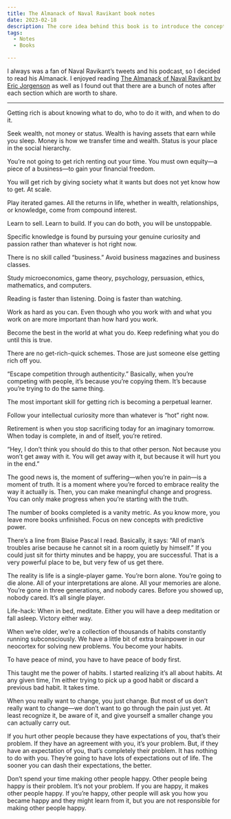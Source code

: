 ```yaml
---
title: The Almanack of Naval Ravikant book notes
date: 2023-02-18
description: The core idea behind this book is to introduce the concept of the Hook Model (Trigger, Action, Variable Reward, Investment).
tags:
  - Notes
  - Books

---
```


I always was a fan of Naval Ravikant’s tweets and his podcast, so I decided to read his Almanack. I enjoyed reading [The Almanack of Naval Ravikant by Eric Jorgenson](https://www.goodreads.com/book/show/55148500-the-almanack-of-naval-ravikant) as well as I found out that there are a bunch of notes after each section which are worth to share.

---

Getting rich is about knowing what to do, who to do it with, and when to do it.

Seek wealth, not money or status. Wealth is having assets that earn while you sleep. Money is how we transfer time and wealth. Status is your place in the social hierarchy.

You’re not going to get rich renting out your time. You must own equity—a piece of a business—to gain your financial freedom.

You will get rich by giving society what it wants but does not yet know how to get. At scale.

Play iterated games. All the returns in life, whether in wealth, relationships, or knowledge, come from compound interest.

Learn to sell. Learn to build. If you can do both, you will be unstoppable.

Specific knowledge is found by pursuing your genuine curiosity and passion rather than whatever is hot right now.

There is no skill called “business.” Avoid business magazines and business classes.

Study microeconomics, game theory, psychology, persuasion, ethics, mathematics, and computers.

Reading is faster than listening. Doing is faster than watching.

Work as hard as you can. Even though who you work with and what you work on are more important than how hard you work.

Become the best in the world at what you do. Keep redefining what you do until this is true.

There are no get-rich-quick schemes. Those are just someone else getting rich off you.

“Escape competition through authenticity.” Basically, when you’re competing with people, it’s because you’re copying them. It’s because you’re trying to do the same thing.

The most important skill for getting rich is becoming a perpetual learner.

Follow your intellectual curiosity more than whatever is “hot” right now.

Retirement is when you stop sacrificing today for an imaginary tomorrow. When today is complete, in and of itself, you’re retired.

“Hey, I don’t think you should do this to that other person. Not because you won’t get away with it. You will get away with it, but because it will hurt you in the end.”

The good news is, the moment of suffering—when you’re in pain—is a moment of truth. It is a moment where you’re forced to embrace reality the way it actually is. Then, you can make meaningful change and progress. You can only make progress when you’re starting with the truth.

The number of books completed is a vanity metric. As you know more, you leave more books unfinished. Focus on new concepts with predictive power.

There’s a line from Blaise Pascal I read. Basically, it says: “All of man’s troubles arise because he cannot sit in a room quietly by himself.” If you could just sit for thirty minutes and be happy, you are successful. That is a very powerful place to be, but very few of us get there.

The reality is life is a single-player game. You’re born alone. You’re going to die alone. All of your interpretations are alone. All your memories are alone. You’re gone in three generations, and nobody cares. Before you showed up, nobody cared. It’s all single player.

Life-hack: When in bed, meditate. Either you will have a deep meditation or fall asleep. Victory either way.

When we’re older, we’re a collection of thousands of habits constantly running subconsciously. We have a little bit of extra brainpower in our neocortex for solving new problems. You become your habits.

To have peace of mind, you have to have peace of body first.

This taught me the power of habits. I started realizing it’s all about habits. At any given time, I’m either trying to pick up a good habit or discard a previous bad habit. It takes time.

When you really want to change, you just change. But most of us don’t really want to change—we don’t want to go through the pain just yet. At least recognize it, be aware of it, and give yourself a smaller change you can actually carry out.

If you hurt other people because they have expectations of you, that’s their problem. If they have an agreement with you, it’s your problem. But, if they have an expectation of you, that’s completely their problem. It has nothing to do with you. They’re going to have lots of expectations out of life. The sooner you can dash their expectations, the better.

Don’t spend your time making other people happy. Other people being happy is their problem. It’s not your problem. If you are happy, it makes other people happy. If you’re happy, other people will ask you how you became happy and they might learn from it, but you are not responsible for making other people happy.
